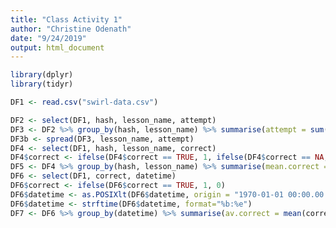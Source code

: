 ```yaml
---
title: "Class Activity 1"
author: "Christine Odenath"
date: "9/24/2019"
output: html_document
---
```

```r
library(dplyr)
library(tidyr)
```


```r
DF1 <- read.csv("swirl-data.csv")
```

```r
DF2 <- select(DF1, hash, lesson_name, attempt)
DF3 <- DF2 %>% group_by(hash, lesson_name) %>% summarise(attempt = sum(attempt))
DF3b <- spread(DF3, lesson_name, attempt)
DF4 <- select(DF1, hash, lesson_name, correct)
DF4$correct <- ifelse(DF4$correct == TRUE, 1, ifelse(DF4$correct == NA, NA, 0))
DF5 <- DF4 %>% group_by(hash, lesson_name) %>% summarise(mean.correct = mean(correct, na.rm = TRUE))
DF6 <- select(DF1, correct, datetime)
DF6$correct <- ifelse(DF6$correct == TRUE, 1, 0)
DF6$datetime <- as.POSIXlt(DF6$datetime, origin = "1970-01-01 00:00.00 UTC")
DF6$datetime <- strftime(DF6$datetime, format="%b:%e")
DF7 <- DF6 %>% group_by(datetime) %>% summarise(av.correct = mean(correct, na.rm = TRUE))
```

